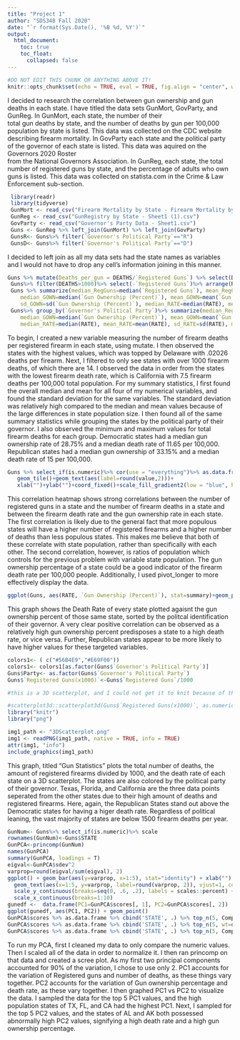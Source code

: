 ```yaml
---
title: "Project 1"
author: "SDS348 Fall 2020"
date: "`r format(Sys.Date(), '%B %d, %Y')`"
output:
  html_document:
    toc: true
    toc_float:
      collapsed: false
---
```


```r
#DO NOT EDIT THIS CHUNK OR ANYTHING ABOVE IT!
knitr::opts_chunk$set(echo = TRUE, eval = TRUE, fig.align = "center", warning = F, message = F, tidy=T, tidy.opts=list(width.cutoff=50), R.options=list(max.print=100,dplyr.print_max=100))
```

I decided to research the correlation between gun ownership and gun deaths in each state. 
I have titled the data sets GunMort, GovParty, and GunReg. In GunMort, each state, the number of their  
total gun deaths by state, and the number of deaths by gun per 100,000 population by state is listed. 
This data was collected on the CDC website describing firearm mortality. In GovParty each state and the 
political party of the governor of each state is listed. This data was aquired on the Governors 2020 Roster  
from the National Governors Association. In GunReg, each state, the total number of registered guns by 
state, and the  percentage of adults who own guns is listed. This data was collected on statista.com in 
the Crime & Law Enforcement sub-section.

```r
 library(readr)
 library(tidyverse)
 GunMort <- read_csv("Firearm Mortality by State - Firearm Mortality by State.csv")
 GunReg <- read_csv("GunRegistry by State - Sheet1 (1).csv")
 GovParty <- read_csv("Governor's Party Data - Sheet1.csv")
 Guns <- GunReg %>% left_join(GunMort) %>% left_join(GovParty)
 GunsR<- Guns%>% filter(`Governor's Political Party`=="R")
 GunsD<- Guns%>% filter(`Governor's Political Party`=="D")
```

I decided to left join as all my data sets had the state names as variables and I would not have to drop any cell's information joining in this manner.


```r
Guns %>% mutate(Deaths_per_gun = DEATHS/`Registered Guns`) %>% select(Deaths_per_gun, STATE)%>% arrange(desc(Deaths_per_gun))
 Guns%>% filter(DEATHS>1000)%>% select(-`Registered Guns`)%>% arrange(RATE)
 Guns %>% summarize(median_RegGuns=median(`Registered Guns`), mean_RegGuns=mean(`Registered Guns`),
    median_GOWN=median(`Gun Ownership (Percent)`), mean_GOWN=mean(`Gun Ownership (Percent)`),
    sd_GOWN=sd(`Gun Ownership (Percent)`), median_RATE=median(RATE), mean_RATE=mean(RATE), sd_RATE=sd(RATE), median_DEATH=median(DEATHS), mean_DEATH=mean(DEATHS), sd_DEATH=sd(DEATHS)) %>% glimpse()
 Guns%>% group_by(`Governor's Political Party`)%>% summarize(median_RegGuns=median(`Registered Guns`), mean_RegGuns=mean(`Registered Guns`),
    median_GOWN=median(`Gun Ownership (Percent)`), mean_GOWN=mean(`Gun Ownership (Percent)`), sd_GOWN=sd(`Gun Ownership (Percent)`),
    median_RATE=median(RATE), mean_RATE=mean(RATE), sd_RATE=sd(RATE), median_DEATH=median(DEATHS), mean_DEATH=mean(DEATHS), sd_DEATH=sd(DEATHS), max_DEATH=max(DEATHS), min_DEATH=min(DEATHS)) %>% glimpse()
```
To begin, I created a new variable measuring the number of firearm deaths per registered firearm  in each state, using mutate. I then observed the states with the highest values, which was topped by Delaware with .02026 deaths per firearm. Next, I filtered to only see states with over 1000 firearm deaths, of which there are 14. I observed the data in order from the states with the lowest firearm death rate, which is California with 7.5 firearm deaths per 100,000 total population. For my summary statistics, I first found the overall median and mean for all four of my numerical variables, and found the standard deviation for the same variables. The standard deviation was relatively high compared to the median and mean values because of the large differences in state population size. I then found all of the same summary statistics while grouping the states by the political party of their governor. I also observed the minimum and maximum values for total firearm deaths for each group. Democratic states had a median gun ownership rate of 28.75% and a median death rate of 11.65 per 100,000. Republican states had a median gun ownership of 33.15% and a median death rate of 15 per 100,000. 


```r
Guns %>% select_if(is.numeric)%>% cor(use = "everything")%>% as.data.frame()%>% rownames_to_column()%>% pivot_longer(-1)%>% ggplot(aes(rowname,name,fill=value))+ 
   geom_tile()+geom_text(aes(label=round(value,2)))+
   xlab("")+ylab("")+coord_fixed()+scale_fill_gradient2(low = "blue", high = "red")
```
This correlation heatmap shows strong correlations between the number of registered guns in a state and the number of firearm deaths in a state and between the firearm death rate and the gun ownership rate in each state. The first correlation is likely due to the general fact that more populous states will have a higher number of registered firearms and a higher number of deaths than less populous states. This makes me believe that both of these correlate with state population, rather than specifically with each other. The second correlation, however, is ratios of population which controls for the previous problem with variable state population. The gun ownership percentage of a state could be a good indicator of the firearm death rate per 100,000 people. Additionally, I used pivot_longer to more effectively display the data.

```r
ggplot(Guns, aes(RATE, `Gun Ownership (Percent)`), stat=summary)+geom_point(aes(color=`Governor's Political Party`))+xlab('Death Rate per 100,000 Population')+ scale_color_brewer(palette="Dark2")+ labs(title= 'Gun Ownership vs Death Rate by Political Party' )+theme_minimal()
```
 This graph shows the Death Rate of every state plotted agaisnt the gun ownership percent of those same state, sorted by the politcal identification of their governor. A very clear positive correlation can be observed as a relatively high gun ownership percent predisposes a state to a high death rate, or vice versa. Further, Republican states appear to be more likely to have higher values for these targeted variables. 

```r
colors1<- ( c("#56B4E9","#E69F00"))
colors1<- colors1[as.factor(Guns$`Governor's Political Party`)]
Guns$Party<- as.factor(Guns$`Governor's Political Party`)
Guns$`Registered Guns(x1000)`<-Guns$`Registered Guns`/1000

#this is a 3D scatterplot, and I could not get it to knit because of the error "non-numeric argument to binary operator" for my DEATHS column. I tried for many ways of fixing this, and none of them worked. I made the variable a numeric several ways, reuploaded the data, changed the variable name, and none of it worked. So I just made the graph a comment to knit, but please run the code and it will produce a nice graph showing the DEATHS despite the error message. 

#scatterplot3d::scatterplot3d(Guns$`Registered Guns(x1000)`, as.numeric(Guns$DEATHS), Guns$RATE, pch = 16, color = colors1, main = "Gun Statistics", type = "h", grid = TRUE, box = FALSE, xlab = "Registered Firearms (x1000)", ylab = "Total Deaths from Firearms", zlab = "Death Rate per 100,000 Population")+ legend("bottom", "Party", legend=levels(Guns$Party), col =  c("#56B4E9", "#E69F00"), pch = 16, inset = -.25, xpd = TRUE, horiz = TRUE)
library("knitr")
library("png")

img1_path <- "3DScatterplot.png"
img1 <- readPNG(img1_path, native = TRUE, info = TRUE)
attr(img1, "info")
include_graphics(img1_path)

```
This graph, titled "Gun Statistics" plots the total number of deaths, the amount of registered firearms divided by 1000, and the death rate of each state on a 3D scatterplot. The states are also colored by the political party of their governor. Texas, Florida, and California are the three data points seperated from the other states due to their high amount of deaths and registered firearms. Here, again, the Republican States stand out above the Democratic states for having a higer death rate. Regardless of political leaning, the vast majority of states are below 1500 firearm deaths per year.  
 

```r
GunNum<- Guns%>% select_if(is.numeric)%>% scale
rownames(GunNum)<-Guns$STATE
GunPCA<-princomp(GunNum)
names(GunPCA)
summary(GunPCA, loadings = T)
eigval<-GunPCA$sdev^2
varprop=round(eigval/sum(eigval), 2)
ggplot() + geom_bar(aes(y=varprop, x=1:5), stat="identity") + xlab("") + geom_path(aes(y=varprop, x=1:5)) + 
  geom_text(aes(x=1:5, y=varprop, label=round(varprop, 2)), vjust=1, col="white", size=5) + 
  scale_y_continuous(breaks=seq(0, .6, .2), labels = scales::percent) + 
  scale_x_continuous(breaks=1:10)
gunedf <-  data.frame(PC1=GunPCA$scores[, 1], PC2=GunPCA$scores[, 2])
ggplot(gunedf, aes(PC1, PC2)) + geom_point()
GunPCA$scores %>% as.data.frame %>% cbind('STATE', .) %>% top_n(5, Comp.1)
GunPCA$scores %>% as.data.frame %>% cbind('STATE', .) %>% top_n(5, wt=desc(Comp.1))
GunPCA$scores %>% as.data.frame %>% cbind('STATE', .) %>% top_n(5, Comp.2)
```
To run my PCA, first I cleaned my data to only compare the numeric values. Then I scaled all of the data in order to normalize it. I then ran princomp on that data and created a scree plot. As my first two principal components accounted for 90% of the variation, I chose to use only 2. PC1 accounts for the variation of Registered guns and number of deaths, as these things vary together. PC2 accounts for the variation of Gun ownership percentage and death rate, as these vary together. I then graphed PC1 vs PC2 to visualize the data. I sampled the data for the top 5 PC1 values, and the high population states of TX, FL, and CA had the highest PC1. Next, I sampled for the top 5 PC2 values, and the states of AL and AK both possessed abnormally high PC2 values, signifying a high death rate and a high gun ownership percentage. 

